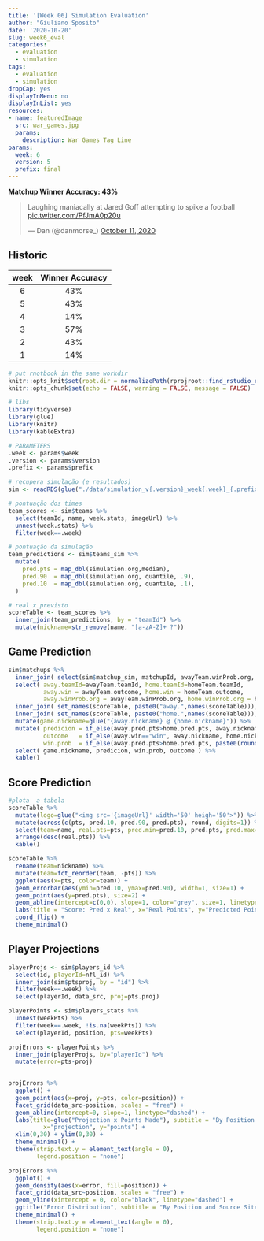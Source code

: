 ```yaml
---
title: '[Week 06] Simulation Evaluation'
author: "Giuliano Sposito"
date: '2020-10-20'
slug: week6_eval
categories:
  - evaluation
  - simulation
tags:
  - evaluation
  - simulation
dropCap: yes
displayInMenu: no
displayInList: yes
resources:
- name: featuredImage
  src: war_games.jpg
  params:
    description: War Games Tag Line
params:
  week: 6
  version: 5
  prefix: final
---
```


**Matchup Winner Accuracy: 43%**

<!--more-->

<blockquote class="twitter-tweet"><p lang="en" dir="ltr">Laughing maniacally at Jared Goff attempting to spike a football <a href="https://t.co/PfJmA0p20u">pic.twitter.com/PfJmA0p20u</a></p>&mdash; Dan (@danmorse_) <a href="https://twitter.com/danmorse_/status/1315361229699833856?ref_src=twsrc%5Etfw">October 11, 2020</a></blockquote> <script async src="https://platform.twitter.com/widgets.js" charset="utf-8"></script>


## Historic

| week | Winner Accuracy |
|:----:|:---------------:|
| 6    |       43%       |
| 5    |       43%       |
| 4    |       14%       |
| 3    |       57%       |
| 2    |       43%       |
| 1    |       14%       |


```r
# put rnotbook in the same workdir
knitr::opts_knit$set(root.dir = normalizePath(rprojroot::find_rstudio_root_file())) 
knitr::opts_chunk$set(echo = FALSE, warning = FALSE, message = FALSE)
```


```r
# libs
library(tidyverse)
library(glue)
library(knitr)
library(kableExtra)

# PARAMETERS
.week <- params$week
.version <- params$version
.prefix <- params$prefix

# recupera simulação (e resultados)
sim <- readRDS(glue("./data/simulation_v{.version}_week{.week}_{.prefix}.rds"))

# pontuação dos times
team_scores <- sim$teams %>% 
  select(teamId, name, week.stats, imageUrl) %>% 
  unnest(week.stats) %>% 
  filter(week==.week)

# pontuação da simulação
team_predictions <- sim$teams_sim %>% 
  mutate(
    pred.pts = map_dbl(simulation.org,median), 
    pred.90  = map_dbl(simulation.org, quantile, .9),
    pred.10  = map_dbl(simulation.org, quantile, .1),
  )

# real x previsto
scoreTable <- team_scores %>% 
  inner_join(team_predictions, by = "teamId") %>% 
  mutate(nickname=str_remove(name, "[a-zA-Z]+ ?"))
```

## Game Prediction

```r
sim$matchups %>%
  inner_join( select(sim$matchup_sim, matchupId, awayTeam.winProb.org, homeTeam.winProb.org), by="matchupId")  %>% 
  select( away.teamId=awayTeam.teamId, home.teamId=homeTeam.teamId, 
          away.win = awayTeam.outcome, home.win = homeTeam.outcome,
          away.winProb.org = awayTeam.winProb.org, home.winProb.org = homeTeam.winProb.org) %>% 
  inner_join( set_names(scoreTable, paste0("away.",names(scoreTable))), by="away.teamId" ) %>% 
  inner_join( set_names(scoreTable, paste0("home.",names(scoreTable))), by="home.teamId" ) %>% 
  mutate(game.nickname=glue("{away.nickname} @ {home.nickname}")) %>%
  mutate( predicion = if_else(away.pred.pts>home.pred.pts, away.nickname, home.nickname),
          outcome   = if_else(away.win=="win", away.nickname, home.nickname),
          win.prob  = if_else(away.pred.pts>home.pred.pts, paste0(round(100*away.winProb.org,1), "%"), paste0(round(100*home.winProb.org,1),"%"))) %>% 
  select( game.nickname, predicion, win.prob, outcome ) %>% 
  kable()
```


## Score Prediction

```r
#plota  a tabela
scoreTable %>% 
  mutate(logo=glue("<img src='{imageUrl}' width='50' heigh='50'>")) %>% 
  mutate(across(c(pts, pred.10, pred.90, pred.pts), round, digits=1)) %>% 
  select(team=name, real.pts=pts, pred.min=pred.10, pred.pts, pred.max=pred.90) %>% 
  arrange(desc(real.pts)) %>% 
  kable()
```


```r

scoreTable %>% 
  rename(team=nickname) %>% 
  mutate(team=fct_reorder(team, -pts)) %>% 
  ggplot(aes(x=pts, color=team)) +
  geom_errorbar(aes(ymin=pred.10, ymax=pred.90), width=1, size=1) +
  geom_point(aes(y=pred.pts), size=2) +
  geom_abline(intercept=c(0,0), slope=1, color="grey", size=1, linetype="dashed") +
  labs(title = "Score: Pred x Real", x="Real Points", y="Predicted Points") +
  coord_flip() +
  theme_minimal() 
```

## Player Projections

```r
playerProjs <- sim$players_id %>% 
  select(id, playerId=nfl_id) %>% 
  inner_join(sim$ptsproj, by = "id") %>% 
  filter(week==.week) %>% 
  select(playerId, data_src, proj=pts.proj)

playerPoints <- sim$players_stats %>%
  unnest(weekPts) %>% 
  filter(week==.week, !is.na(weekPts)) %>% 
  select(playerId, position, pts=weekPts) 

projErrors <- playerPoints %>% 
  inner_join(playerProjs, by="playerId") %>% 
  mutate(error=pts-proj)

  
projErrors %>% 
  ggplot() +
  geom_point(aes(x=proj, y=pts, color=position)) +
  facet_grid(data_src~position, scales = "free") +
  geom_abline(intercept=0, slope=1, linetype="dashed") + 
  labs(title=glue("Projection x Points Made"), subtitle = "By Position and Source Site",
          x="projection", y="points") +
  xlim(0,30) + ylim(0,30) +
  theme_minimal() +
  theme(strip.text.y = element_text(angle = 0),
        legend.position = "none")
```

```r
projErrors %>% 
  ggplot() +
  geom_density(aes(x=error, fill=position)) +
  facet_grid(data_src~position, scales = "free") +
  geom_vline(xintercept = 0, color="black", linetype="dashed") +
  ggtitle("Error Distribution", subtitle = "By Position and Source Site") +
  theme_minimal() +
  theme(strip.text.y = element_text(angle = 0),
        legend.position = "none")
```

